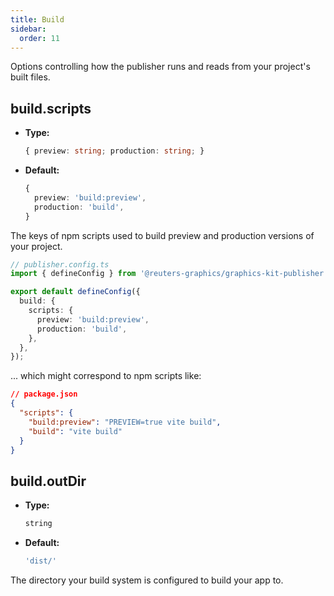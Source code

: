 ```yaml
---
title: Build
sidebar:
  order: 11
---
```


Options controlling how the publisher runs and reads from your project's built files.

## build.scripts

- **Type:**
  ```typescript
  { preview: string; production: string; }
  ```
- **Default:**
  ```typescript
  {
    preview: 'build:preview',
    production: 'build',
  }
  ```

The keys of npm scripts used to build preview and production versions of your project.

```typescript
// publisher.config.ts
import { defineConfig } from '@reuters-graphics/graphics-kit-publisher';

export default defineConfig({
  build: {
    scripts: {
      preview: 'build:preview',
      production: 'build',
    },
  },
});
```

... which might correspond to npm scripts like:

```json
// package.json
{
  "scripts": {
    "build:preview": "PREVIEW=true vite build",
    "build": "vite build"
  }
}
```

## build.outDir

- **Type:**
  ```typescript
  string
  ```
- **Default:**
  ```typescript
  'dist/'
  ```

The directory your build system is configured to build your app to.